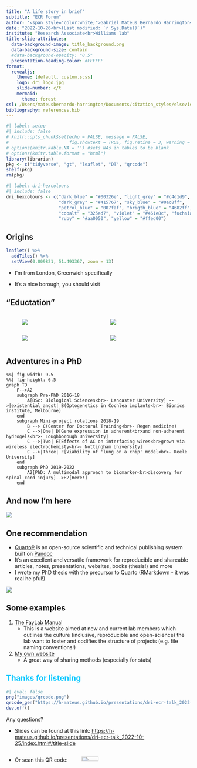 ```yaml
---
title: "A life story in brief"
subtitle: "ECR Forum"
author: '<span style="color:white;">Gabriel Mateus Bernardo Harrington</span>'
date: "2022-10-26<br>(Last modified: `r Sys.Date()`)"
institute: "Research Associate<br>Williams lab"
title-slide-attributes:
  data-background-image: title_background.png
  data-background-size: contain
  #data-background-opacity: "0.5"
  presentation-heading-color: #FFFFFF
format:
  revealjs: 
    theme: [default, custom.scss]
    logo: dri_logo.jpg
    slide-number: c/t
    mermaid: 
      theme: forest
csl: /Users/mateusbernardo-harrington/Documents/citation_styles/elsevier-vancouver.csl
bibliography: references.bib
---
```


```r
#| label: setup
#| include: false
# knitr::opts_chunk$set(echo = FALSE, message = FALSE,
#                       fig.showtext = TRUE, fig.retina = 3, warning = FALSE)
# options(knitr.kable.NA = '') #sets NAs in tables to be blank
# options(knitr.table.format = "html")
library(librarian)
pkg <- c("tidyverse", "gt", "leaflet", "DT", "qrcode")
shelf(pkg)
rm(pkg)
```

```r
#| label: dri-hexcolours
#| include: false
dri_hexcolours <- c("dark_blue" = "#00326e", "light_grey" = "#c4d1d9",
                    "dark_grey" = "#415767", "sky_blue" = "#0ac8ff",
                    "petrol_blue" = "007faf", "brigth_blue" = "4682ff",
                    "cobalt" = "325ad7", "violet" = "#461e8c", "fuchsia" = "#fa2d6e",
                    "ruby" = "#aa0050", "yellow" = "#ffed00")
```

## Origins

```r
leaflet() %>% 
  addTiles() %>% 
  setView(0.009821, 51.493367, zoom = 13)
```

::: notes
-   I'm from London, Greenwich specifically

-   It's a nice borough, you should visit
:::

## "Eductation"

::: columns
::: {.column width="5%"}
:::

::: {.column width="40%"}
::: bulletbox
::: {.fragment .fade-in-then-semi-out}
![](images/brazil-flag.jpg)
:::
:::
:::

::: {.column width="5%"}
:::

::: {.column width="40%"}
::: bulletbox
::: {.fragment .fade-in-then-semi-out}
![](images/lancaster-uni-logo.jpg)
:::
:::
:::

::: {.column width="5%"}
:::
:::

::: columns
::: {.column width="5%"}
:::

::: {.column width="40%"}
::: bulletbox
::: {.fragment .fade-in-then-semi-out}
![](images/bionics-institute_logo.jpg)
:::
:::
:::

::: {.column width="5%"}
:::

::: {.column width="40%"}
::: bulletbox
::: {.fragment .fade-in-then-semi-out}
![](images/EPSRC+logo.png)
:::
:::
:::

::: {.column width="5%"}
:::
:::

## Adventures in a PhD

```mermaid
%%| fig-width: 9.5
%%| fig-height: 6.5
graph TD
    F-->A2
    subgraph Pre-PhD 2016-18
        A[BSc: Biological Sciences<br>- Lancaster University] -->|existential angst| B(Optogenetics in Cochlea implants<br>- Bionics institute, Melbourne)
    end
    subgraph Mini-project rotations 2018-19
        B --> C(Center for Doctoral Training<br>- Regen medicine)
        C -->|One| D[Gene expression in adherent<br>and non-adherent hydrogels<br>- Loughborough University]
        C -->|Two| E[Effects of AC on interfacing wires<br>grown via wireless electrochemisty<br>- Nottingham University]
        C -->|Three| F[Viability of 'lung on a chip' model<br>- Keele University]
    end
    subgraph PhD 2019-2022
        A2[PhD: A multimodal approach to biomarker<br>discovery for spinal cord injury]-->B2[Here!]
    end
```

## And now I'm here

![](https://media.giphy.com/media/xUPGcC3CMtnDrScvf2/giphy.gif)

## One recommendation

-   [Quarto®](https://quarto.org/) is an open-source scientific and technical publishing system built on [Pandoc](https://pandoc.org/)
-   It's an excellent and versatile framework for reproducible and shareable articles, notes, presentations, websites, books (thesis!) and more
-   I wrote my PhD thesis with the precursor to Quarto (RMarkdown - it was real helpful!)

[![](images/quarto.png){fig-align="center"}](https://quarto.org/)

## Some examples

1.  [The FayLab Manual](https://thefaylab.github.io/lab-manual/)
    -   This is a website aimed at new and current lab members which outlines the culture (inclusive, reproducible and open-science) the lab want to foster and codifies the structure of projects (e.g. file naming conventions!)
2.  [My own website](https://gmbernardoharrington.netlify.app/blog/2022-10-21-testing-normality-in-r/)
    -   A great way of sharing methods (especially for stats)

## Thanks for listening {.final-slide background-image="title_background.png" style="color: #0ac8ff;"}

```r
#| eval: false
png("images/qrcode.png")
qrcode_gen("https://h-mateus.github.io/presentations/dri-ecr-talk_2022-10-25/index.html#/title-slide")
dev.off()
```

Any questions?

-   Slides can be found at this link: <https://h-mateus.github.io/presentations/dri-ecr-talk_2022-10-25/index.html#/title-slide>

::: columns
::: {.column width="40%"}
-   Or scan this QR code:
:::

::: {.column width="40%"}
![](images/qrcode.png){width="50%"}
:::

::: {.column width="20%"}
:::
:::
